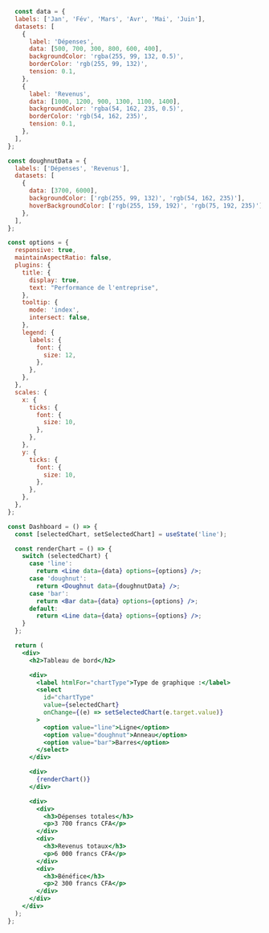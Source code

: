 ```jsx title="Tableau de bord" {} showLineNumbers
  const data = {
  labels: ['Jan', 'Fév', 'Mars', 'Avr', 'Mai', 'Juin'],
  datasets: [
    {
      label: 'Dépenses',
      data: [500, 700, 300, 800, 600, 400],
      backgroundColor: 'rgba(255, 99, 132, 0.5)',
      borderColor: 'rgb(255, 99, 132)',
      tension: 0.1,
    },
    {
      label: 'Revenus',
      data: [1000, 1200, 900, 1300, 1100, 1400],
      backgroundColor: 'rgba(54, 162, 235, 0.5)',
      borderColor: 'rgb(54, 162, 235)',
      tension: 0.1,
    },
  ],
};

const doughnutData = {
  labels: ['Dépenses', 'Revenus'],
  datasets: [
    {
      data: [3700, 6000],
      backgroundColor: ['rgb(255, 99, 132)', 'rgb(54, 162, 235)'],
      hoverBackgroundColor: ['rgb(255, 159, 192)', 'rgb(75, 192, 235)'],
    },
  ],
};

const options = {
  responsive: true,
  maintainAspectRatio: false, 
  plugins: {
    title: {
      display: true,
      text: "Performance de l'entreprise",
    },
    tooltip: {
      mode: 'index',
      intersect: false,
    },
    legend: {
      labels: {
        font: {
          size: 12,
        },
      },
    },
  },
  scales: {
    x: {
      ticks: {
        font: {
          size: 10,
        },
      },
    },
    y: {
      ticks: {
        font: {
          size: 10,
        },
      },
    },
  },
};

const Dashboard = () => {
  const [selectedChart, setSelectedChart] = useState('line');

  const renderChart = () => {
    switch (selectedChart) {
      case 'line':
        return <Line data={data} options={options} />;
      case 'doughnut':
        return <Doughnut data={doughnutData} />;
      case 'bar':
        return <Bar data={data} options={options} />;
      default:
        return <Line data={data} options={options} />;
    }
  };

  return (
    <div>
      <h2>Tableau de bord</h2>

      <div>
        <label htmlFor="chartType">Type de graphique :</label>
        <select
          id="chartType"
          value={selectedChart}
          onChange={(e) => setSelectedChart(e.target.value)}
        >
          <option value="line">Ligne</option>
          <option value="doughnut">Anneau</option>
          <option value="bar">Barres</option>
        </select>
      </div>

      <div>
        {renderChart()}
      </div>

      <div>
        <div>
          <h3>Dépenses totales</h3>
          <p>3 700 francs CFA</p>
        </div>
        <div>
          <h3>Revenus totaux</h3>
          <p>6 000 francs CFA</p>
        </div>
        <div>
          <h3>Bénéfice</h3>
          <p>2 300 francs CFA</p>
        </div>
      </div>
    </div>
  );
};
```